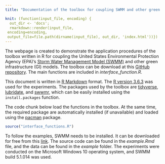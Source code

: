 ```yaml
---
title: "Documentation of the toolbox for coupling SWMM and other green infrastructure models"

knit: (function(input_file, encoding) {
  out_dir <- 'docs';
  rmarkdown::render(input_file,
 encoding=encoding,
 output_file=file.path(dirname(input_file), out_dir, 'index.html'))})
---
```


The webpage is created to demonstrate the application procedures of the toolbox written in R for coupling the United States Environmental Protection Agency (EPA)'s [Storm Water Management Model (SWMM)](https://www.epa.gov/water-research/storm-water-management-model-swmm) and other green infrastructure (GI) models. The toolbox can be download at this [GitHub repository](https://github.com/stsfk/swmm_gi_toolbox). The main functions are included in *interface_function.R*.

This document is written in [R Markdown](https://rmarkdown.rstudio.com/) format. The [R version 3.6.3](https://www.r-project.org/) was used for the experiments. The packages used by the toolbox are [tidyverse](https://www.tidyverse.org/), [lubridate](https://lubridate.tidyverse.org/), and [swwmr](https://github.com/dleutnant/swmmr), which can be easily installed using the `install.packages` function.

The code chunk below load the functions in the toolbox. At the same time, the required package are automatically installed (if unavailable) and loaded using the [pacman](https://cran.r-project.org/web/packages/pacman/pacman.pdf) package.
```r
source("interface_functions.R")
```

To follow the examples, SWMM needs to be installed. It can be downloaded for free from this [link](https://www.epa.gov/water-research/storm-water-management-model-swmm). The source code can be found in the *example.Rmd* file, and the data can be found in the *example* folder. The experiments were conducted on the Microsoft Windows 10 operating system, and SWMM build 5.1.014 was used.



